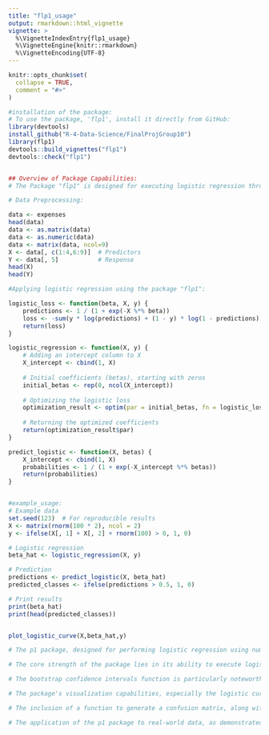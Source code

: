 ```yaml
---
title: "flp1_usage"
output: rmarkdown::html_vignette
vignette: >
  %\VignetteIndexEntry{flp1_usage}
  %\VignetteEngine{knitr::rmarkdown}
  %\VignetteEncoding{UTF-8}
---
```


```r
knitr::opts_chunk$set(
  collapse = TRUE,
  comment = "#>"
)
```

```r
#installation of the package: 
# To use the package, 'flp1', install it directly from GitHub:
library(devtools)
install_github("R-4-Data-Science/FinalProjGroup10")
library(flp1)
devtools::build_vignettes("flp1")
devtools::check("flp1")


## Overview of Package Capabilities:
# The Package "flp1" is designed for executing logistic regression through numerical optimization techniques. Its functionalities include: 1. Initial Estimates for Optimization: Uses the least-squares method to provide starting points for logistic regression; 2. Bootstrap Confidence Intervals: Offers robust confidence intervals for logistic regression coefficients; 3. Logistic Curve Plotting: Visualizes the relationship between variables and the logistic curve; 4. Confusion Matrix Generation: Creates a matrix to evaluate logistic regression performance, 5. Performance Metrics Computation: Includes prevalence, accuracy, sensitivity, specificity, false discovery rate, and diagnostic odds ratio.

# Data Preprocessing:

data <- expenses
head(data)
data <- as.matrix(data)
data <- as.numeric(data)
data <- matrix(data, ncol=9)
X <- data[, c(1:4,6:9)]  # Predictors
Y <- data[, 5]           # Response
head(X)
head(Y)

#Applying logistic regression using the package "flp1": 

logistic_loss <- function(beta, X, y) {
    predictions <- 1 / (1 + exp(-X %*% beta))
    loss <- -sum(y * log(predictions) + (1 - y) * log(1 - predictions))
    return(loss)
}

logistic_regression <- function(X, y) {
    # Adding an intercept column to X
    X_intercept <- cbind(1, X)
    
    # Initial coefficients (betas), starting with zeros
    initial_betas <- rep(0, ncol(X_intercept))
    
    # Optimizing the logistic loss
    optimization_result <- optim(par = initial_betas, fn = logistic_loss, X = X_intercept, y = y, method = "BFGS")
    
    # Returning the optimized coefficients
    return(optimization_result$par)
}

predict_logistic <- function(X, betas) {
    X_intercept <- cbind(1, X)
    probabilities <- 1 / (1 + exp(-X_intercept %*% betas))
    return(probabilities)
}


#example_usage:
# Example data
set.seed(123)  # For reproducible results
X <- matrix(rnorm(100 * 2), ncol = 2)
y <- ifelse(X[, 1] + X[, 2] + rnorm(100) > 0, 1, 0)

# Logistic regression
beta_hat <- logistic_regression(X, y)

# Prediction
predictions <- predict_logistic(X, beta_hat)
predicted_classes <- ifelse(predictions > 0.5, 1, 0)

# Print results
print(beta_hat)
print(head(predicted_classes))


plot_logistic_curve(X,beta_hat,y)

# The p1 package, designed for performing logistic regression using numerical optimization, demonstrates robustness and versatility in handling logistic regression tasks. This package encapsulates a range of functionalities essential for logistic regression analysis, making it a valuable tool for data scientists and statisticians.

# The core strength of the package lies in its ability to execute logistic regression from the ground up, offering users complete control over the modeling process. Its capability to calculate initial values using the least-squares method provides a solid starting point for the optimization process. The numerical optimization approach employed in the logistic regression function ensures that the package is not dependent on pre-existing logistic regression functions in R, offering a more flexible and customizable analysis experience.

# The bootstrap confidence intervals function is particularly noteworthy, as it enhances the robustness of the regression analysis. By generating bootstrap samples, this function provides a range of plausible values for each coefficient, giving users a more comprehensive understanding of the variability and reliability of their model estimates.

# The package's visualization capabilities, especially the logistic curve plotting function, offer intuitive insights into the relationship between variables. This not only aids in model interpretation but also helps in presenting the results in a more accessible format.

# The inclusion of a function to generate a confusion matrix, along with the computation of various performance metrics such as prevalence, accuracy, sensitivity, specificity, false discovery rate, and diagnostic odds ratio, makes the package a comprehensive tool for model evaluation. These metrics are crucial for assessing the efficacy of the logistic model, especially in classification tasks.

# The application of the p1 package to real-world data, as demonstrated with the expenses dataset, underscores its practical utility. The analysis provided clear insights into the relationship between predictors (like BMI) and the response variable, demonstrating the package's capability in handling real-world data scenarios. The ability to visualize the performance metrics over various cutoff values further adds to the analytical power of the package.


```
